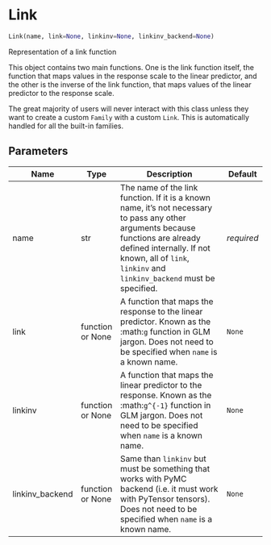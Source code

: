 # Link { #bambi.Link }

```python
Link(name, link=None, linkinv=None, linkinv_backend=None)
```

Representation of a link function

This object contains two main functions. One is the link function itself, the function
that maps values in the response scale to the linear predictor, and the other is the inverse
of the link function, that maps values of the linear predictor to the response scale.

The great majority of users will never interact with this class unless they want to create
a custom `Family` with a custom `Link`. This is automatically handled for all the built-in
families.

## Parameters {.doc-section .doc-section-parameters}

| Name            | Type             | Description                                                                                                                                                                                                                            | Default    |
|-----------------|------------------|----------------------------------------------------------------------------------------------------------------------------------------------------------------------------------------------------------------------------------------|------------|
| name            | str              | The name of the link function. If it is a known name, it's not necessary to pass any other arguments because functions are already defined internally. If not known, all of `link`, `linkinv` and `linkinv_backend` must be specified. | _required_ |
| link            | function or None | A function that maps the response to the linear predictor. Known as the :math:`g` function in GLM jargon. Does not need to be specified when `name` is a known name.                                                                   | `None`     |
| linkinv         | function or None | A function that maps the linear predictor to the response. Known as the :math:`g^{-1}` function in GLM jargon. Does not need to be specified when `name` is a known name.                                                              | `None`     |
| linkinv_backend | function or None | Same than `linkinv` but must be something that works with PyMC backend (i.e. it must work with PyTensor tensors). Does not need to be specified when `name` is a known name.                                                           | `None`     |